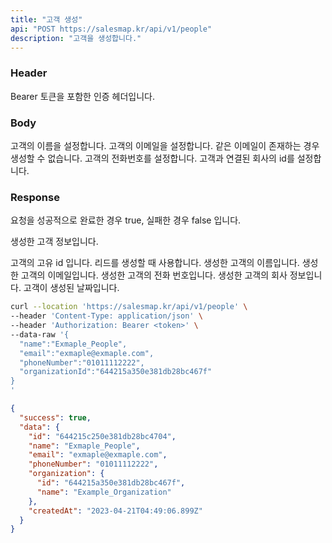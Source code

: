 ```yaml
---
title: "고객 생성"
api: "POST https://salesmap.kr/api/v1/people"
description: "고객을 생성합니다."
---
```


### Header

<ParamField header="Authorization" type="string" required="true">
  Bearer 토큰을 포함한 인증 헤더입니다.
</ParamField>

### Body

<ParamField body="name" type="string" required="true">
  고객의 이름을 설정합니다.
</ParamField>

<ParamField body="email" type="string">
  고객의 이메일을 설정합니다. 같은 이메일이 존재하는 경우 생성할 수 없습니다.
</ParamField>

<ParamField body="phoneNumber" type="string">
  고객의 전화번호를 설정합니다.
</ParamField>

<ParamField body="organizationId" type="string">
  고객과 연결된 회사의 id를 설정합니다.
</ParamField>

### Response

<ResponseField name="success" type="boolean">
  요청을 성공적으로 완료한 경우 true, 실패한 경우 false 입니다.
</ResponseField>

<ResponseField name="data" type="object">

  생성한 고객 정보입니다.

<Expandable title="고객 정보 데이터">

<ResponseField name="id" type="string">
  고객의 고유 id 입니다. 리드를 생성할 때 사용합니다.
</ResponseField>

<ResponseField name="name" type="string">
  생성한 고객의 이름입니다.
</ResponseField>

<ResponseField name="email" type="string">
  생성한 고객의 이메일입니다.
</ResponseField>

<ResponseField name="phoneNumber" type="string">
  생성한 고객의 전화 번호입니다.
</ResponseField>

<ResponseField name="organization" type="string">
  생성한 고객의 회사 정보입니다.
</ResponseField>

<ResponseField name="createdAt" type="date">
  고객이 생성된 날짜입니다.
</ResponseField>

</Expandable>

</ResponseField>

<RequestExample>

```bash Example Request
curl --location 'https://salesmap.kr/api/v1/people' \
--header 'Content-Type: application/json' \
--header 'Authorization: Bearer <token>' \
--data-raw '{
  "name":"Exmaple_People",
  "email":"exmaple@exmaple.com",
  "phoneNumber":"01011112222",
  "organizationId":"644215a350e381db28bc467f"
}
'
```

</RequestExample>

<ResponseExample>

```json Response
{
  "success": true,
  "data": {
    "id": "644215c250e381db28bc4704",
    "name": "Exmaple_People",
    "email": "exmaple@exmaple.com",
    "phoneNumber": "01011112222",
    "organization": {
      "id": "644215a350e381db28bc467f",
      "name": "Example_Organization"
    },
    "createdAt": "2023-04-21T04:49:06.899Z"
  }
}
```

</ResponseExample>
